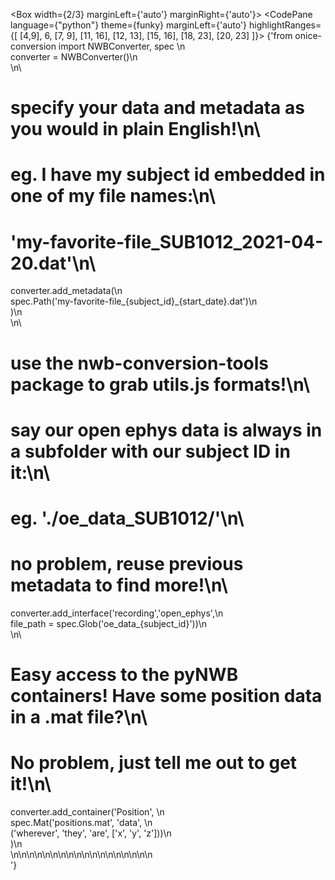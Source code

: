 <Box width={2/3} marginLeft={'auto'} marginRight={'auto'}>
  <CodePane language={"python"} theme={funky} marginLeft={'auto'}
            highlightRanges={[
              [4,9], 6, [7, 9],
              [11, 16], [12, 13], [15, 16],
              [18, 23], [20, 23]
            ]}>
    {'from onice-conversion import NWBConverter, spec \n\
converter = NWBConverter()\n\
\n\
# specify your data and metadata as you would in plain English!\n\
# eg. I have my subject id embedded in one of my file names:\n\
# \'my-favorite-file_SUB1012_2021-04-20.dat\'\n\
converter.add_metadata(\n\
  spec.Path(\'my-favorite-file_{subject_id}_{start_date}.dat\')\n\
  )\n\
  \n\
# use the nwb-conversion-tools package to grab utils.js formats!\n\
# say our open ephys data is always in a subfolder with our subject ID in it:\n\
# eg. \'./oe_data_SUB1012/\'\n\
# no problem, reuse previous metadata to find more!\n\
converter.add_interface(\'recording\',\'open_ephys\',\n\
   file_path = spec.Glob(\'oe_data_{subject_id}\'))\n\
\n\
# Easy access to the pyNWB containers! Have some position data in a .mat file?\n\
# No problem, just tell me out to get it!\n\
converter.add_container(\'Position\', \n\
  spec.Mat(\'positions.mat\', \'data\', \n\
    (\'wherever\', \'they\', \'are\', [\'x\', \'y\', \'z\']))\n\
  )\n\
  \n\n\n\n\n\n\n\n\n\n\n\n\n\n\n\n\n\n\
'}
  </CodePane>
</Box>
